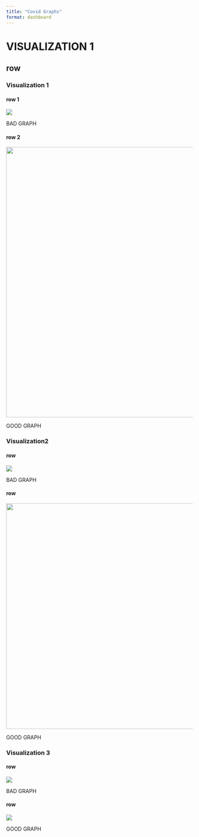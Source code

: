 ```yaml
---
title: "Covid Graphs"
format: dashboard
---
```


# VISUALIZATION 1

## row {.tabset}

### Visualization 1

#### row 1

![](spiral_image.jpg){fig-align="left"}

BAD GRAPH

#### row 2

![](redesign1_pic.jpg){width="730"}

GOOD GRAPH

### ![]()Visualization2

#### row

![](spiral_image.jpg){fig-align="left"}

BAD GRAPH

#### row

![](redesign2_pic.jpg){width="609"}

GOOD GRAPH

### Visualization 3

#### row

![](spiral_image.jpg){fig-align="left"}

BAD GRAPH

#### row

![](redesign3.jpg)

GOOD GRAPH
